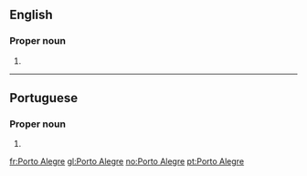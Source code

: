==English==

===Proper noun===
{{en-proper noun|head=[[porto|Porto]] [[alegre|Alegre]]}}

# {{place:capital of Minas Gerais, Brazil|en}}

----

==Portuguese==

===Proper noun===
{{pt-proper noun|head=[[belo|Belo]] [[horizonte|Horizonte]]}}

# {{place:capital of Minas Gerais, Brazil|pt|Belo Horizonte}}

[[fr:Porto Alegre]]
[[gl:Porto Alegre]]
[[no:Porto Alegre]]
[[pt:Porto Alegre]]